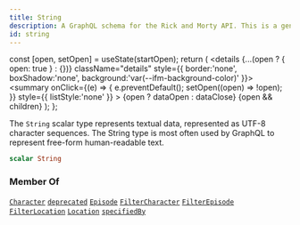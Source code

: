 ```yaml
---
title: String
description: A GraphQL schema for the Rick and Morty API. This is a generated file.
id: string
---
```









  const [open, setOpen] = useState(startOpen);
  return (
    <details {...(open ? { open: true } : {})} className="details" style={{ border:'none', boxShadow:'none', background:'var(--ifm-background-color)' }}>
      <summary
        onClick={(e) => {
          e.preventDefault();
          setOpen((open) => !open);
        }}
        style={{ listStyle:'none' }}
      >
      {open ? dataOpen : dataClose}
      </summary>
      {open && children}
    </details>
  );
};








The `String` scalar type represents textual data, represented as UTF-8 character sequences. The String type is most often used by GraphQL to represent free-form human-readable text.


```graphql
scalar String
```








### Member Of

[`Character`](/schema/types/objects/character.mdx)  <Badge class="badge badge--secondary" text="object"/><Bullet />[`deprecated`](/schema/types/directives/deprecated.mdx)  <Badge class="badge badge--secondary" text="directive"/><Bullet />[`Episode`](/schema/types/objects/episode.mdx)  <Badge class="badge badge--secondary" text="object"/><Bullet />[`FilterCharacter`](/schema/types/inputs/filter-character.mdx)  <Badge class="badge badge--secondary" text="input"/><Bullet />[`FilterEpisode`](/schema/types/inputs/filter-episode.mdx)  <Badge class="badge badge--secondary" text="input"/><Bullet />[`FilterLocation`](/schema/types/inputs/filter-location.mdx)  <Badge class="badge badge--secondary" text="input"/><Bullet />[`Location`](/schema/types/objects/location.mdx)  <Badge class="badge badge--secondary" text="object"/><Bullet />[`specifiedBy`](/schema/types/directives/specified-by.mdx)  <Badge class="badge badge--secondary" text="directive"/>

